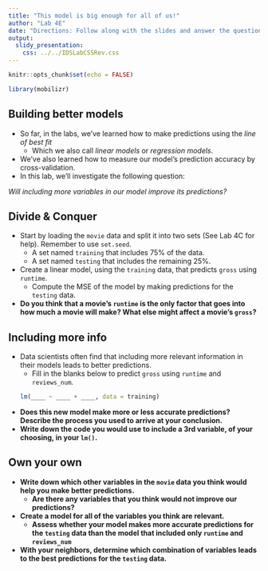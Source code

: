 ```yaml
---
title: "This model is big enough for all of us!"
author: "Lab 4E"
date: "Directions: Follow along with the slides and answer the questions in **red** font in your journal."
output: 
  slidy_presentation: 
    css: ../../IDSLabCSSRev.css
---
```


```r
knitr::opts_chunk$set(echo = FALSE)
```

```r
library(mobilizr)
```

## Building better models

- So far, in the labs, we've learned how to make predictions using the _line of best fit_
    - Which we also call _linear models_ or _regression models_.
- We've also learned how to measure our model's prediction accuracy by cross-validation.
- In this lab, we'll investigate the following question:

_Will including more variables in our model improve its predictions?_


## Divide & Conquer

- Start by loading the `movie` data and split it into two sets (See Lab 4C for help). Remember to use `set.seed`.
    - A set named `training` that includes 75% of the data.
    - A set named `testing` that includes the remaining 25%.
- Create a linear model, using the `training` data, that predicts `gross` using `runtime`.
    - Compute the MSE of the model by making predictions for the `testing` data.
- **Do you think that a movie's `runtime` is the only factor that goes into how much a movie will make? What else might affect a movie's `gross`?**


## Including more info

- Data scientists often find that including more relevant information in their models leads to better predictions.
    - Fill in the blanks below to predict `gross` using `runtime` and `reviews_num`.
```r
lm(____ ~ ____ + ____, data = training)
```

- **Does this new model make more or less accurate predictions? Describe the process you used to arrive at your conclusion.**
- **Write down the code you would use to include a 3rd variable, of your choosing, in your `lm()`.**


## Own your own

- **Write down which other variables in the `movie` data you think would help you make better predictions.** 
    - **Are there any variables that you think would not improve our predictions?**
- **Create a model for all of the variables you think are relevant.**
    - **Assess whether your model makes more accurate predictions for the `testing` data than the model that included only `runtime` and `reviews_num`**
- **With your neighbors, determine which combination of variables leads to the best predictions for the `testing` data.**
